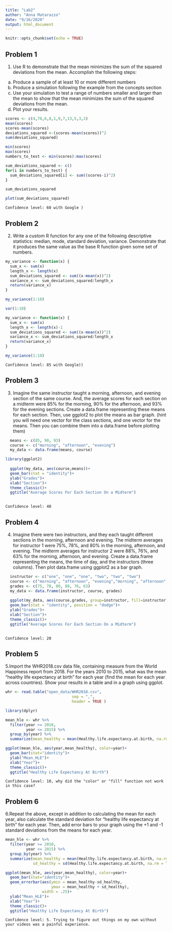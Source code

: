 ```yaml
---
title: "Lab2"
author: "Anna Matarazzo"
date: "9/16/2020"
output: html_document
---
```


```r
knitr::opts_chunk$set(echo = TRUE)
```


## Problem 1

1. Use R to demonstrate that the mean minimizes the sum of the squared deviations from the mean. Accomplish the following steps:
a. Produce a sample of at least 10 or more different numbers
b. Produce a simulation following the example from the concepts section
c. Use your simulation to test a range of numbers smaller and larger than the mean to show that the mean minimizes the sum of the squared deviations from the mean.
d. Plot your results.

```r

scores <- c(4,78,6,8,1,9,7,13,5,3,2)
mean(scores)
scores-mean(scores)
deviations_squared <-(scores-mean(scores))^2
sum(deviations_squared)  

min(scores)
max(scores)
numbers_to_test <- min(scores):max(scores)

sum_deviations_squared <- c()
for(i in numbers_to_test) {
  sum_deviations_squared[i] <- sum((scores-i)^2)
}

sum_deviations_squared

plot(sum_deviations_squared)

```


` Confidence level: 60 with Google )`


## Problem 2

2. Write a custom R function for any one of the following descriptive statistics: median, mode, standard deviation, variance. Demonstrate that it produces the same value as the base R function given some set of numbers.

```r
my_variance <- function(x) {
  sum_x <- sum(x)
  length_x <- length(x)
  sum_deviations_squared <- sum((x-mean(x))^2)
  variance_x <- sum_deviations_squared/length_x
  return(variance_x)
}

my_variance(1:10)
```

```r
var(1:10)
```

```r
my_variance <- function(x) {
  sum_x <- sum(x)
  length_x <- length(x)-1
  sum_deviations_squared <- sum((x-mean(x))^2)
  variance_x <- sum_deviations_squared/length_x
  return(variance_x)
}

my_variance(1:10)
```

` Confidence level: 85 with Google))`


## Problem 3

3. Imagine the same instructor taught a morning, afternoon, and evening section of the same course. And, the average scores for each section on a midterm were 85% for the morning, 90% for the afternoon, and 93% for the evening sections. Create a data.frame representing these means for each section. Then, use ggplot2 to plot the means as bar graph. (hint you will need one vector for the class sections, and one vector for the means. Then you can combine them into a data.frame before plotting them)

```r
  means <- c(85, 90, 93)
  course <- c("morning", "afternoon", "evening")
  my_data <- data.frame(means, course)

library(ggplot2)
  
  ggplot(my_data, aes(course,means))+
  geom_bar(stat = "identity")+
  ylab("Grades")+
  xlab("Section")+
  theme_classic()+
  ggtitle("Average Scores For Each Section On a Midterm")
  
```

` Confidence level: 40`


## Problem 4

4. Imagine there were two instructors, and they each taught different sections in the morning, afternoon and evening. The midterm averages for instructor 1 were 75%, 78%, and 80% in the morning, afternoon, and evening. The midterm averages for instructor 2 were 88%, 76%, and 63% for the morning, afternoon, and evening. Create a data.frame representing the means, the time of day, and the instructors (three columns). Then plot data.frame using ggplot2 as a bar graph.


```r
  instructor <- c("one", "one", "one", "two", "two", "two")
  course <- c("morning", "afternoon", "evening","morning", "afternoon", "evening")
  grades <- c(75, 78, 80, 88, 76, 63)
  my_data <- data.frame(instructor, course, grades)
  
  ggplot(my_data, aes(course,grades, group=instructor, fill=instructor))+
  geom_bar(stat = "identity", position = "dodge")+
  ylab("Grades")+
  xlab("Section")+
  theme_classic()+
  ggtitle("Average Scores For Each Section On a Midterm")
  
```


` Confidence level: 20`

## Problem 5
5.Import the WHR2018.csv data file, containing measure from the World Happiness report from 2018. For the years 2010 to 2015, what was the mean “healthy life expectancy at birth” for each year (find the mean for each year across countries). Show your results in a table and in a graph using ggplot.
```r

whr <- read.table("open_data/WHR2018.csv",
                             sep = ",",
                             header = TRUE )

library(dplyr)

mean_hle <- whr %>%
  filter(year >= 2010,
         year <= 2015) %>%
  group_by(year) %>%
  summarize(mean_healthy = mean(Healthy.life.expectancy.at.birth, na.rm = TRUE))

ggplot(mean_hle, aes(year,mean_healthy), color=year)+
  geom_bar(stat="identity")+
  ylab("Mean_HLE")+
  xlab("Year")+
  theme_classic()+
  ggtitle("Healthy Life Expectancy At Birth")

```


` Confidence level: 10, why did the "color" or "fill" function not work in this case?`


## Problem 6

6.Repeat the above, except in addition to calculating the mean for each year, also calculate the standard deviation for “healthy life expectancy at birth” for each year. Then, add error bars to your graph using the +1 and -1 standard deviations from the means for each year.

```r
mean_hle <- whr %>%
  filter(year >= 2010,
         year <= 2015) %>%
  group_by(year) %>%
  summarize(mean_healthy = mean(Healthy.life.expectancy.at.birth, na.rm = TRUE),
            sd_healthy = sd(Healthy.life.expectancy.at.birth, na.rm = TRUE))

ggplot(mean_hle, aes(year,mean_healthy), color=year)+
  geom_bar(stat="identity")+
  geom_errorbar(aes(ymin = mean_healthy-sd_healthy,
                    ymax = mean_healthy + sd_healthy),
                width = .25)+
  ylab("Mean_HLE")+
  xlab("Year")+
  theme_classic()+
  ggtitle("Healthy Life Expectancy At Birth")

```



 `Confidence level: 5. Trying to figure out things on my own without your videos was a painful experience.`

